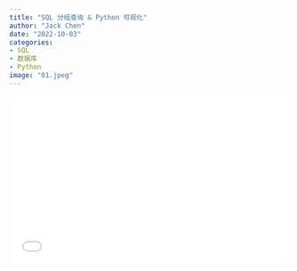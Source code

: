```yaml
---
title: "SQL 分组查询 & Python 可视化"
author: "Jack Chen"
date: "2022-10-03"
categories: 
- SQL
- 数据库
- Python
image: "01.jpeg"
---
```


<div style="position: relative; padding: 30% 45%;">

<iframe style="position: absolute; width: 100%; height: 100%; left: 0; top: 0;" src="//player.bilibili.com/player.html?bvid=BV16W4y1e7i3&page=1" frameborder="no" scrolling="no">

</iframe>

</div> 
